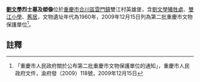 {{msg:重慶市文物保護單位
|名稱 = 劉文學烈士墓及塑像（[[劉文學犧牲處|劉文學犧牲處]]、[[雙江小學|雙江小學]]、[[劉文學舊居|舊居]]）
|編號 = 185
|圖片 = 
|級別 = 6
|分類 = 
|時代 = 1960年
|地點 = [[合川區|合川區]][[雲門鎮|雲門鎮]]雙江村英雄堡
|坐標 = 
|登錄 = 2009年12月15日
}}
'''[[劉文學|劉文學]]烈士墓及塑像'''位於[[重慶市|重慶市]][[合川區|合川區]][[雲門鎮|雲門鎮]]雙江村英雄堡，含[[劉文學犧牲處|劉文學犧牲處]]、[[雙江小學|雙江小學]]、[[劉文學舊居|舊居]]，文物遺址年代為1960年，2009年12月15日列為第二批重慶市文物保護單位<ref>「重慶市人民政府關於公布第二批重慶市文物保護單位的通知」，重慶市人民政府文件，渝府發（2009）118號，2009年12月15日</ref>。
== 註釋 ==
{{reflist}}
{{文物保護單位小作品}}